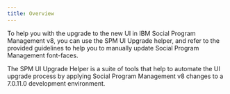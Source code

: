```yaml
---
title: Overview
---
```


To help you with the upgrade to the new UI in IBM Social Program Management v8, you can use the SPM UI Upgrade helper, and refer to the provided guidelines to help you to manually update Social Program Management font-faces.

The SPM UI Upgrade Helper is a suite of tools that help to automate the UI upgrade process by applying Social Program Management v8 changes to a 7.0.11.0 development environment.

